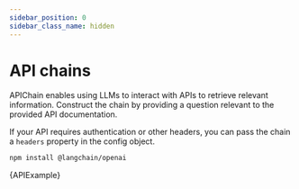 ```yaml
---
sidebar_position: 0
sidebar_class_name: hidden
---
```


# API chains

APIChain enables using LLMs to interact with APIs to retrieve relevant information. Construct the chain by providing a question relevant to the provided API documentation.

If your API requires authentication or other headers, you can pass the chain a `headers` property in the config object.



<IntegrationInstallTooltip></IntegrationInstallTooltip>

```bash npm2yarn
npm install @langchain/openai
```

<CodeBlock language="typescript">{APIExample}</CodeBlock>
